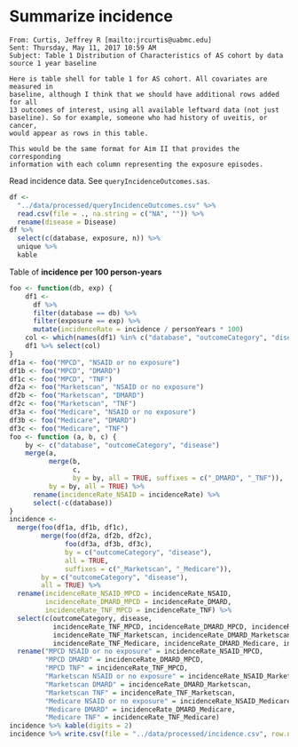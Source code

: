 # Summarize incidence

```
From: Curtis, Jeffrey R [mailto:jrcurtis@uabmc.edu] 
Sent: Thursday, May 11, 2017 10:59 AM
Subject: Table 1 Distribution of Characteristics of AS cohort by data source 1 year baseline

Here is table shell for table 1 for AS cohort. All covariates are measured in
baseline, although I think that we should have additional rows added for all
13 outcomes of interest, using all available leftward data (not just
baseline). So for example, someone who had history of uveitis, or cancer,
would appear as rows in this table.

This would be the same format for Aim II that provides the corresponding
information with each column representing the exposure episodes.
```

Read incidence data.
See `queryIncidenceOutcomes.sas`.

```r
df <-
  "../data/processed/queryIncidenceOutcomes.csv" %>% 
  read.csv(file = ., na.string = c("NA", "")) %>% 
  rename(disease = Disease)
df %>% 
  select(c(database, exposure, n)) %>% 
  unique %>% 
  kable
```

Table of **incidence per 100 person-years**

```r
foo <- function(db, exp) {
    df1 <- 
      df %>% 
      filter(database == db) %>% 
      filter(exposure == exp) %>%
      mutate(incidenceRate = incidence / personYears * 100)
    col <- which(names(df1) %in% c("database", "outcomeCategory", "disease", "incidenceRate"))
    df1 %>% select(col)
}
df1a <- foo("MPCD", "NSAID or no exposure")
df1b <- foo("MPCD", "DMARD")
df1c <- foo("MPCD", "TNF")
df2a <- foo("Marketscan", "NSAID or no exposure")
df2b <- foo("Marketscan", "DMARD")
df2c <- foo("Marketscan", "TNF")
df3a <- foo("Medicare", "NSAID or no exposure")
df3b <- foo("Medicare", "DMARD")
df3c <- foo("Medicare", "TNF")
foo <- function (a, b, c) {
    by <- c("database", "outcomeCategory", "disease")
    merge(a, 
          merge(b, 
                c, 
                by = by, all = TRUE, suffixes = c("_DMARD", "_TNF")), 
          by = by, all = TRUE) %>% 
      rename(incidenceRate_NSAID = incidenceRate) %>% 
      select(-c(database))
}
incidence <- 
  merge(foo(df1a, df1b, df1c), 
        merge(foo(df2a, df2b, df2c),
              foo(df3a, df3b, df3c),
              by = c("outcomeCategory", "disease"),
              all = TRUE,
              suffixes = c("_Marketscan", "_Medicare")),
        by = c("outcomeCategory", "disease"),
        all = TRUE) %>% 
  rename(incidenceRate_NSAID_MPCD = incidenceRate_NSAID,
         incidenceRate_DMARD_MPCD = incidenceRate_DMARD,
         incidenceRate_TNF_MPCD = incidenceRate_TNF) %>%
  select(c(outcomeCategory, disease,
           incidenceRate_TNF_MPCD, incidenceRate_DMARD_MPCD, incidenceRate_NSAID_MPCD,
           incidenceRate_TNF_Marketscan, incidenceRate_DMARD_Marketscan, incidenceRate_NSAID_Marketscan,
           incidenceRate_TNF_Medicare, incidenceRate_DMARD_Medicare, incidenceRate_NSAID_Medicare)) %>% 
  rename("MPCD NSAID or no exposure" = incidenceRate_NSAID_MPCD,
         "MPCD DMARD" = incidenceRate_DMARD_MPCD,
         "MPCD TNF" = incidenceRate_TNF_MPCD,
         "Marketscan NSAID or no exposure" = incidenceRate_NSAID_Marketscan,
         "Marketscan DMARD" = incidenceRate_DMARD_Marketscan,
         "Marketscan TNF" = incidenceRate_TNF_Marketscan,
         "Medicare NSAID or no exposure" = incidenceRate_NSAID_Medicare,
         "Medicare DMARD" = incidenceRate_DMARD_Medicare,
         "Medicare TNF" = incidenceRate_TNF_Medicare)
incidence %>% kable(digits = 2)
incidence %>% write.csv(file = "../data/processed/incidence.csv", row.names = FALSE)
```
